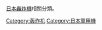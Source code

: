 {{Commonscat|Bomber aircraft of Japan}}
[[日本|日本]][[轟炸機|轟炸機]]相關分類。

[[Category:轰炸机|Category:轰炸机]]
[[Category:日本軍用機|Category:日本軍用機]]